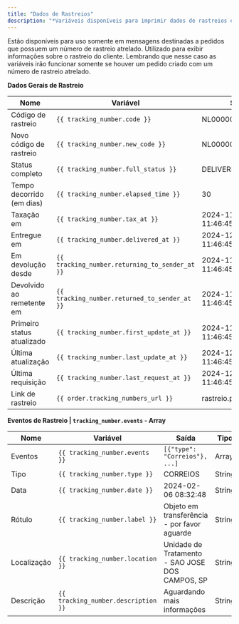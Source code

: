 ```yaml
---
title: "Dados de Rastreios"
description: "*Variáveis disponíveis para imprimir dados de rastreios em mensagens.*"
---
```


Estão disponíveis para uso somente em mensagens destinadas a pedidos que possuem um número de rastreio atrelado. Utilizado para exibir informações sobre o rastreio do cliente. Lembrando que nesse caso as variáveis irão funcionar somente se houver um pedido criado com um número de rastreio atrelado.

**Dados Gerais de Rastreio**

| **Nome**                    | **Variável**                             | **Saída**                     | **Tipo**    |
| --------------------------- | ---------------------------------------- | ----------------------------- | ----------- |
| Código de rastreio          | `{{ tracking_number.code }}`             | NL0000000000BR                | String      |
| Novo código de rastreio     | `{{ tracking_number.new_code }}`         | NL0000000123BR                | String      |
| Status completo             | `{{ tracking_number.full_status }}`      | DELIVERED                     | String      |
| Tempo decorrido (em dias)   | `{{ tracking_number.elapsed_time }}`     | 30                            | Number      |
| Taxação em                  | `{{ tracking_number.tax_at }}`           | 2024-11-30 11:46:45           | String    |
| Entregue em                 | `{{ tracking_number.delivered_at }}`     | 2024-12-14 11:46:45           | String    |
| Em devolução desde          | `{{ tracking_number.returning_to_sender_at }}` | 2024-11-30 11:46:45  | String    |
| Devolvido ao remetente em   | `{{ tracking_number.returned_to_sender_at }}` | 2024-11-30 11:46:45 | String    |
| Primeiro status atualizado  | `{{ tracking_number.first_update_at }}` | 2024-11-14 11:46:45           | String    |
| Última atualização          | `{{ tracking_number.last_update_at }}`  | 2024-12-14 11:46:45           | String    |
| Última requisição           | `{{ tracking_number.last_request_at }}` | 2024-12-14 11:46:45           | String    |
| Link de rastreio            | `{{ order.tracking_numbers_url }}`       | rastreio.pl/pag.rastreio      | String      |


**Eventos de Rastreio | `tracking_number.events` - Array**

| Nome        | Variável                            | Saída                                           | Tipo   |
| ----------- | ----------------------------------- | ----------------------------------------------- | ------ |
| Eventos     | `{{ tracking_number.events }}`      | `[{"type": "Correios"}, ...]`                   | Array  |
| Tipo        | `{{ tracking_number.type }}`        | CORREIOS                                        | String |
| Data        | `{{ tracking_number.date }}`        | 2024-02-06 08:32:48                             | String |
| Rótulo      | `{{ tracking_number.label }}`       | Objeto em transferência - por favor aguarde     | String |
| Localização | `{{ tracking_number.location }}`    | Unidade de Tratamento - SAO JOSE DOS CAMPOS, SP | String |
| Descrição   | `{{ tracking_number.description }}` | Aguardando mais informações                     | String |
